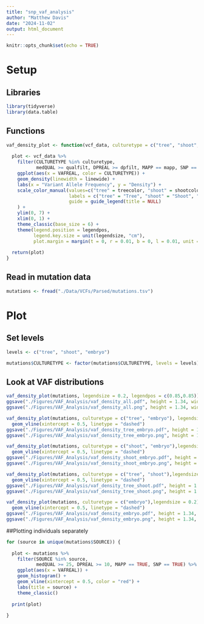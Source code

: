 ```yaml
---
title: "snp_vaf_analysis"
author: "Matthew Davis"
date: "2024-11-02"
output: html_document
---
```


```r
knitr::opts_chunk$set(echo = TRUE)
```

# Setup
## Libraries
```r
library(tidyverse)
library(data.table)
```

## Functions
```r
vaf_density_plot <- function(vcf_data, culturetype = c("tree", "shoot", "embryo"), qualfilt = 25, dpfilt = 10, mapp = TRUE, snp = TRUE, linewide = 1, legendsize = .5, legendpos = "bottom", treecolor = "darkseagreen4", shootcolor = "darkseagreen2", embryocolor = "goldenrod1"){
  
  plot <- vcf_data %>%
    filter(CULTURETYPE %in% culturetype,
           medQUAL >= qualfilt, DPREAL >= dpfilt, MAPP == mapp, SNP == snp) %>%
    ggplot(aes(x = VAFREAL, color = CULTURETYPE)) +
    geom_density(linewidth = linewide) +
    labs(x = "Variant Allele Frequency", y = "Density") +
    scale_color_manual(values=c("tree" = treecolor, "shoot" = shootcolor, "embryo" = embryocolor),
                       labels = c("tree" = "Tree", "shoot" = "Shoot", "embryo" = "Embryo"),
                       guide = guide_legend(title = NULL)
    ) +
    ylim(0, 7) +
    xlim(0, 1) +
    theme_classic(base_size = 6) + 
    theme(legend.position = legendpos,
          legend.key.size = unit(legendsize, "cm"),
          plot.margin = margin(t = 0, r = 0.01, b = 0, l = 0.01, unit = "cm"))
  
  return(plot)
}
```


## Read in mutation data
```r
mutations <- fread("./Data/VCFs/Parsed/mutations.tsv")
```

# Plot
## Set levels
```r
levels <- c("tree", "shoot", "embryo")

mutations$CULTURETYPE <- factor(mutations$CULTURETYPE, levels = levels)
```

## Look at VAF distributions
```r
vaf_density_plot(mutations, legendsize = 0.2, legendpos = c(0.85,0.85))
ggsave("./Figures/VAF_Analysis/vaf_density_all.pdf", height = 1.34, width = 1.95)
ggsave("./Figures/VAF_Analysis/vaf_density_all.png", height = 1.34, width = 1.95)

vaf_density_plot(mutations, culturetype = c("tree", "embryo"), legendsize = 0.2) +
  geom_vline(xintercept = 0.5, linetype = "dashed")
ggsave("./Figures/VAF_Analysis/vaf_density_tree_embryo.pdf", height = 1.34, width = 1.95)
ggsave("./Figures/VAF_Analysis/vaf_density_tree_embryo.png", height = 1.34, width = 1.95)

vaf_density_plot(mutations, culturetype = c("shoot", "embryo"),legendsize = 0.2) +
  geom_vline(xintercept = 0.5, linetype = "dashed")
ggsave("./Figures/VAF_Analysis/vaf_density_shoot_embryo.pdf", height = 1.34, width = 1.95)
ggsave("./Figures/VAF_Analysis/vaf_density_shoot_embryo.png", height = 1.34, width = 1.95)

vaf_density_plot(mutations, culturetype = c("tree", "shoot"),legendsize = 0.2) +
  geom_vline(xintercept = 0.5, linetype = "dashed")
ggsave("./Figures/VAF_Analysis/vaf_density_tree_shoot.pdf", height = 1.34, width = 1.95)
ggsave("./Figures/VAF_Analysis/vaf_density_tree_shoot.png", height = 1.34, width = 1.95)

vaf_density_plot(mutations, culturetype = c("embryo"),legendsize = 0.2) +
  geom_vline(xintercept = 0.5, linetype = "dashed")
ggsave("./Figures/VAF_Analysis/vaf_density_embryo.pdf", height = 1.34, width = 1.95)
ggsave("./Figures/VAF_Analysis/vaf_density_embryo.png", height = 1.34, width = 1.95)
```

##Plotting individuals separately
```r
for (source in unique(mutations$SOURCE)) {
  
  plot <- mutations %>%
    filter(SOURCE %in% source,
           medQUAL >= 25, DPREAL >= 10, MAPP == TRUE, SNP == TRUE) %>%
    ggplot(aes(x = VAFREAL)) + 
    geom_histogram() +
    geom_vline(xintercept = 0.5, color = "red") +
    labs(title = source) +
    theme_classic()
  
  print(plot)
  
}

```

